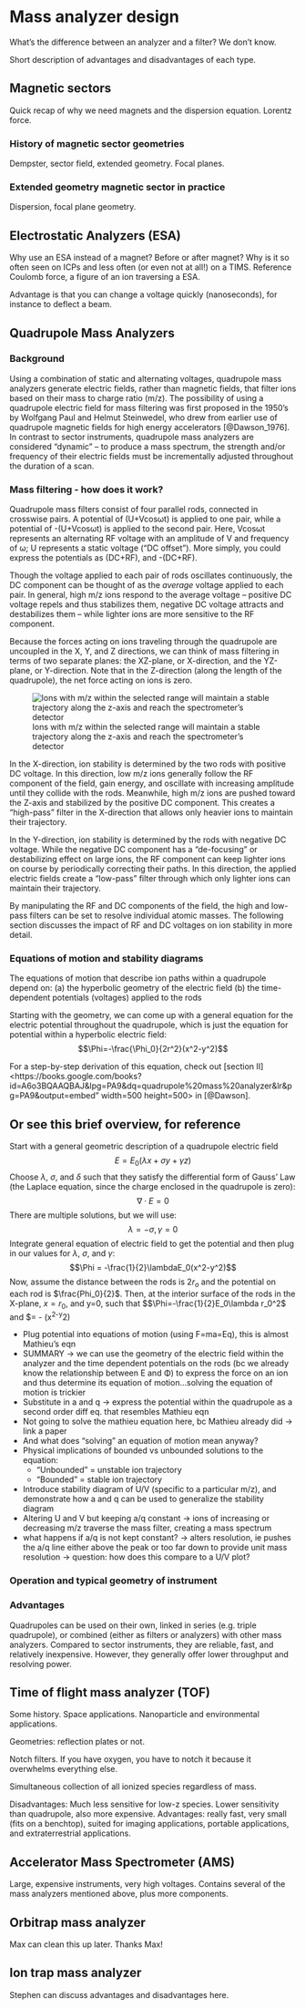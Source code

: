 # Mass analyzer design {#sec-analyzer-design}

What's the difference between an analyzer and a filter? We don't know.

Short description of advantages and disadvantages of each type.

## Magnetic sectors {#sec-analyzer-magnetic-sector}

Quick recap of why we need magnets and the dispersion equation. Lorentz force.

### History of magnetic sector geometries {#sec-analyzer-magnetic-sector-geometry}

Dempster, sector field, extended geometry. Focal planes.

### Extended geometry magnetic sector in practice {#sec-analyzer-extended-geometry}

Dispersion, focal plane geometry.

## Electrostatic Analyzers (ESA) {#sec-analyzer-electrostatic}

Why use an ESA instead of a magnet? Before or after magnet? Why is it so often seen on ICPs and less often (or even not at all!) on a TIMS. Reference Coulomb force, a figure of an ion traversing a ESA. 

Advantage is that you can change a voltage quickly (nanoseconds), for instance to deflect a beam.

## Quadrupole Mass Analyzers {#sec-analyzer-quadrupoles}

### Background
Using a combination of static and alternating voltages, quadrupole mass analyzers generate electric fields, rather than magnetic fields, that filter ions based on their mass to charge ratio (m/z). The possibility of using a quadrupole electric field for mass filtering was first proposed in the 1950's by Wolfgang Paul and Helmut Steinwedel, who drew from earlier use of quadrupole magnetic fields for high energy accelerators [@Dawson_1976]. In contrast to sector instruments, quadrupole mass analyzers are considered “dynamic” – to produce a mass spectrum, the strength and/or frequency of their electric fields must be incrementally adjusted throughout the duration of a scan. 

### Mass filtering - how does it work? {#sec-quadrupole-mass-filtering}

Quadrupole mass filters consist of four parallel rods, connected in crosswise pairs. A potential of (U+Vcosωt) is applied to one pair, while a potential of -(U+Vcosωt) is applied to the second pair. Here, Vcosωt represents an alternating RF voltage with an amplitude of V and frequency of ω; U represents a static voltage ("DC offset"). More simply, you could express the potentials as (DC+RF), and -(DC+RF).

Though the voltage applied to each pair of rods oscillates continuously, the DC component can be thought of as the *average* voltage applied to each pair. In general, high m/z ions respond to the average voltage – positive DC voltage repels and thus stabilizes them, negative DC voltage attracts and destabilizes them – while lighter ions are more sensitive to the RF component.

Because the forces acting on ions traveling through the quadrupole are uncoupled in the X, Y, and Z directions, we can think of mass filtering in terms of two separate planes: the XZ-plane, or X-direction, and the YZ-plane, or Y-direction. Note that in the Z-direction (along the length of the quadrupole), the net force acting on ions is zero. 


![Ions with m/z within the selected range will maintain a stable trajectory along the z-axis and reach the spectrometer's detector](figs/quad-fig6.png)

In the X-direction, ion stability is determined by the two rods with positive DC voltage. In this direction, low m/z ions generally follow the RF component of the field, gain energy, and oscillate with increasing amplitude until they collide with the rods. Meanwhile, high m/z ions are pushed toward the Z-axis and stabilized by the positive DC component. This creates a "high-pass" filter in the X-direction that allows only heavier ions to maintain their trajectory. 

In the Y-direction, ion stability is determined by the rods with negative DC voltage. While the negative DC component has a "de-focusing" or destabilizing effect on large ions, the RF component can keep lighter ions on course by periodically correcting their paths. In this direction, the applied electric fields create a "low-pass" filter through which only lighter ions can maintain their trajectory. 

By manipulating the RF and DC components of the field, the high and low-pass filters can be set to resolve individual atomic masses. The following section discusses the impact of RF and DC voltages on ion stability in more detail.  

### Equations of motion and stability diagrams

The equations of motion that describe ion paths within a quadrupole depend on:
   (a) the hyperbolic geometry of the electric field 
   (b) the time-dependent potentials (voltages) applied to the rods

Starting with the geometry, we can come up with a general equation for the electric potential throughout the quadrupole, which is just the equation for potential within a hyperbolic electric field:
$$\Phi=-\frac{\Phi_0}{2r^2}(x^2-y^2)$$

For a step-by-step derivation of this equation, check out [section II]<https://books.google.com/books?id=A6o3BQAAQBAJ&lpg=PA9&dq=quadrupole%20mass%20analyzer&lr&pg=PA9&output=embed" width=500 height=500> in [@Dawson].

::: {.callout-note collapse=true}
## Or see this brief overview, for reference
  Start with a general geometric description of a quadrupole electric field$$E=E_0(\lambda x+\sigma y+\gamma z)$$ Choose $\lambda$, $\sigma$, and $\delta$ such that they satisfy the differential form of Gauss’ Law (the Laplace equation, since the charge enclosed in the quadrupole is zero): $$\nabla \cdot E=0$$ There are multiple solutions, but we will use: $$\lambda=-\sigma , \gamma = 0$$
  Integrate general equation of electric field to get the potential and then plug in our values for $\lambda$, $\sigma$, and $\gamma$: $$\Phi = -\frac{1}{2}\lambdaE_0(x^2-y^2)$$ Now, assume the distance between the rods is $2r_o$ and the potential on each rod is $\frac{Phi_0}{2}$. Then, at the interior surface of the rods in the X-plane, $x=r_0$, and y=0, such that $$\Phi=-\frac{1}{2}E_0\lambda r_0^2$ and $\Phi = -\frac{\Phi_0}{2r^2} (x^2-y^2)
:::

- Plug potential into equations of motion (using F=ma=Eq), this is almost Mathieu’s eqn
- SUMMARY → we can use the geometry of the electric field within the analyzer and the time dependent potentials on the rods (bc we already know the relationship between E and Φ) to express the force on an ion and thus determine its equation of motion…solving the equation of motion is trickier
- Substitute in a and q → express the potential within the quadrupole as a second order diff eq. that resembles Mathieu eqn
- Not going to solve the mathieu equation here, bc Mathieu already did → link a paper
- And what does “solving” an equation of motion mean anyway?
- Physical implications of bounded vs unbounded solutions to the equation:
   - “Unbounded” = unstable ion trajectory
   - “Bounded” = stable ion trajectory
- Introduce stability diagram of U/V (specific to a particular m/z), and demonstrate how a and q can be used to generalize the stability diagram
- Altering U and V but keeping a/q constant → ions of increasing or decreasing m/z traverse the mass filter, creating a mass spectrum
- what happens if a/q is not kept constant? → alters resolution, ie pushes the a/q line either above the peak or too far down to provide unit mass resolution → question: how does this compare to a U/V plot?


### Operation and typical geometry of instrument


### Advantages

Quadrupoles can be used on their own, linked in series (e.g. triple quadrupole), or combined (either as filters or analyzers) with other mass analyzers. Compared to sector instruments, they are reliable, fast, and relatively inexpensive. However, they generally offer lower throughput and resolving power.


## Time of flight mass analyzer (TOF) {#sec-analyzer-TOF}

Some history. Space applications. Nanoparticle and environmental applications.

Geometries: reflection plates or not.

Notch filters. If you have oxygen, you have to notch it because it overwhelms everything else. 

Simultaneous collection of all ionized species regardless of mass.

Disadvantages: Much less sensitive for low-z species. Lower sensitivity than quadrupole, also more expensive. Advantages: really fast, very small (fits on a benchtop), suited for imaging applications, portable applications, and extraterrestrial applications.

## Accelerator Mass Spectrometer (AMS) {#sec-design-AMS}

Large, expensive instruments, very high voltages. Contains several of the mass analyzers mentioned above, plus more components.

## Orbitrap mass analyzer {#sec-design-Orbitrap}

Max can clean this up later. Thanks Max!

## Ion trap mass analyzer {#sec-design-ion-traps}

Stephen can discuss advantages and disadvantages here.